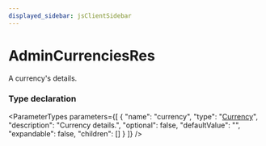 ```yaml
---
displayed_sidebar: jsClientSidebar
---
```



# AdminCurrenciesRes

A currency's details.

### Type declaration

<ParameterTypes parameters={[
  {
    "name": "currency",
    "type": "[Currency](../classes/internal.Currency.mdx)",
    "description": "Currency details.",
    "optional": false,
    "defaultValue": "",
    "expandable": false,
    "children": []
  }
]} />
